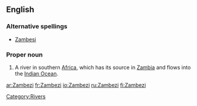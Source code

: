 ==English==
{{wikipedia}}

===Alternative spellings===
*[[Zambesi]]
===Proper noun===
{{en-proper noun}}

# A river in southern [[Africa]], which has its source in [[Zambia]] and flows into the [[Indian Ocean]]. 
[[Category:Rivers]]

[[ar:Zambezi]]
[[fr:Zambezi]]
[[io:Zambezi]]
[[ru:Zambezi]]
[[fi:Zambezi]]